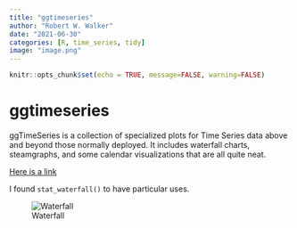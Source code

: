 ```yaml
---
title: "ggtimeseries"
author: "Robert W. Walker"
date: "2021-06-30"
categories: [R, time_series, tidy]
image: "image.png"
---
```


```r
knitr::opts_chunk$set(echo = TRUE, message=FALSE, warning=FALSE)
```

# ggtimeseries

ggTimeSeries is a collection of specialized plots for Time Series data above and beyond those normally deployed.  It includes waterfall charts, steamgraphs, and some calendar visualizations that are all quite neat.  

[Here is a link](https://github.com/AtherEnergy/ggTimeSeries)

I found `stat_waterfall()` to have particular uses.

![Waterfall](img/Screen Shot 2022-12-23 at 11.26.49 PM.png)